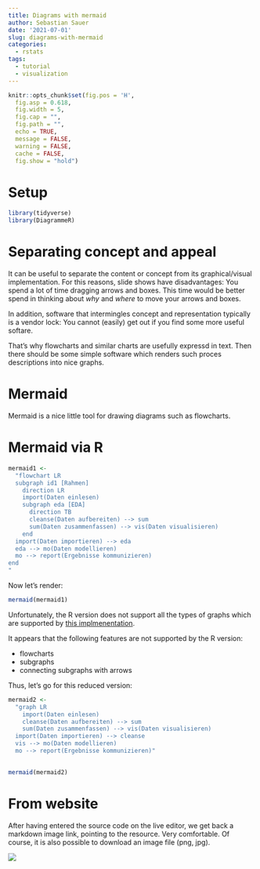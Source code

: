 ```yaml
---
title: Diagrams with mermaid
author: Sebastian Sauer
date: '2021-07-01'
slug: diagrams-with-mermaid
categories:
  - rstats
tags:
  - tutorial
  - visualization
---
```



```r
knitr::opts_chunk$set(fig.pos = 'H',
  fig.asp = 0.618,
  fig.width = 5,
  fig.cap = "", 
  fig.path = "",
  echo = TRUE,
  message = FALSE,
  warning = FALSE,
  cache = FALSE,
  fig.show = "hold")
```


# Setup

```r
library(tidyverse)
library(DiagrammeR)
```


# Separating concept and appeal

It can be useful to separate the content or concept from its graphical/visual implementation. For this reasons, slide shows have disadvantages: You spend a lot of time dragging arrows and boxes. This time would be better spend in thinking about *why* and *where* to move your arrows and boxes. 

In addition, software that intermingles concept and representation typically is a vendor lock: You cannot (easily) get out if you find some more useful softare.

That's why flowcharts and similar charts are usefully expressd in text. Then there should be some simple software which renders such proces descriptions into nice graphs.

# Mermaid

Mermaid is a nice little tool for drawing diagrams such as flowcharts.


# Mermaid  via R





```r
mermaid1 <- 
  "flowchart LR
  subgraph id1 [Rahmen]
    direction LR
    import(Daten einlesen)
    subgraph eda [EDA]
      direction TB
      cleanse(Daten aufbereiten) --> sum
      sum(Daten zusammenfassen) --> vis(Daten visualisieren)
    end
  import(Daten importieren) --> eda
  eda --> mo(Daten modellieren)
  mo --> report(Ergebnisse kommunizieren)
end
"
```


Now let's render:

```r
mermaid(mermaid1)
```

Unfortunately, the R version does not support all the types of graphs which are supported by [this implmenentation](https://mermaid-js.github.io/mermaid/#/).

It appears that the following features are not supported by the R version:

- flowcharts
- subgraphs
- connecting subgraphs with arrows

Thus, let's go for this reduced version:



```r
mermaid2 <- 
  "graph LR
    import(Daten einlesen)
    cleanse(Daten aufbereiten) --> sum
    sum(Daten zusammenfassen) --> vis(Daten visualisieren)
  import(Daten importieren) --> cleanse
  vis --> mo(Daten modellieren)
  mo --> report(Ergebnisse kommunizieren)"
 
```


```r
mermaid(mermaid2)
```

# From website


After having entered the source code on the live editor, we get back a markdown image link, pointing to the resource. Very comfortable. Of course, it is also possible to download an image file (png, jpg).



![](https://mermaid.ink/img/eyJjb2RlIjoiZmxvd2NoYXJ0IExSXG4gIHN1YmdyYXBoIGlkMSBbUmFobWVuXVxuICAgIGRpcmVjdGlvbiBMUlxuICAgIGltcG9ydChEYXRlbiBlaW5sZXNlbilcbiAgICBzdWJncmFwaCBlZGEgW0VEQV1cbiAgICAgIGRpcmVjdGlvbiBUQlxuICAgICAgY2xlYW5zZShEYXRlbiBhdWZiZXJlaXRlbikgLS0-IHN1bVxuICAgICAgc3VtKERhdGVuIHp1c2FtbWVuZmFzc2VuKSAtLT4gdmlzKERhdGVuIHZpc3VhbGlzaWVyZW4pXG4gICAgZW5kXG4gIGltcG9ydChEYXRlbiBpbXBvcnRpZXJlbikgLS0-IGVkYVxuICBlZGEgLS0-IG1vKERhdGVuIG1vZGVsbGllcmVuKVxuICBtbyAtLT4gcmVwb3J0KEVyZ2Vibmlzc2Uga29tbXVuaXppZXJlbilcbmVuZFxuXG5cbiIsIm1lcm1haWQiOnsidGhlbWUiOiJkZWZhdWx0In0sInVwZGF0ZUVkaXRvciI6dHJ1ZSwiYXV0b1N5bmMiOnRydWUsInVwZGF0ZURpYWdyYW0iOnRydWV9)



  
  
  

